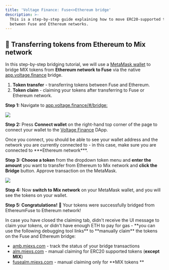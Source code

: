 ```yaml
---
title: 'Voltage Finance: Fuse<>Ethereum bridge'
description: >-
  This is a step-by-step guide explaining how to move ERC20-supported tokens
  between Fuse and Ethereum networks.
---
```



## 🌉 Transferring tokens from Ethereum to Mix network

In this step-by-step bridging tutorial, we will use a [MetaMask wallet](https://metamask.io/download/) to bridge MIX tokens from **Ethereum network to Fuse** via the native [app.voltage.finance](https://app.voltage.finance/#/bridge) bridge.

<Admonition type="info" title="Bridging funds between Fuse and Ethereum networks is a 2-step process:">

  1. **Token transfer** - transferring tokens between Fuse and Ethereum.
  2. **Token claim** - claiming your tokens after transferring to Fuse or Ethereum network.

</Admonition>

**Step 1:** Navigate to [app.voltage.finance/#/bridge:](https://app.voltage.finance/#/bridge)

![](/img/Pasted_Image_21_05_2023__13_56.jpg)

**Step 2:** Press **Connect wallet** on the right-hand top corner of the page to connect your wallet to the [Voltage Finance](https://app.voltage.finance/) DApp.

<Admonition type="info" title="Note">
  Once you connect, you should be able to see your wallet address and the network you are currently connected to - in this case, make sure you are connected to ***Ethereum network***.
</Admonition>

**Step 3: Choose a token** from the dropdown token menu and **enter the amount** you want to transfer from Ethereum to Mix network and **click the Bridge** button. Approve transaction on the MetaMask.

![](/img/Pasted_Image_21_05_2023__14_03.jpg)

**Step 4:** Now **switch to Mix network** on your MetaMask wallet, and you will see the tokens on your wallet.

**Step 5: Congratulations!** 🎉 Your tokens were successfully bridged from EthereumFuse to Ethereum network!

<Admonition type="info" title="🛠 AMB bridge tools for manual token claiming: ">
  In case you have closed the claiming tab, didn't receive the UI message to claim your tokens, or didn't have enough ETH to pay for gas - **you can use the following debugging tool links** to **manually claim** the tokens on the Fuse and Ethereum bridge:

  * [amb.miexs.com](https://amb.miexs.com) - track the status of your bridge transactions
  * [alm.miexs.com](https://alm.miexs.com) - manual claiming for ERC20 supported tokens (**except MIX**)
  * [fusealm.miexs.com](https://fusealm.miexs.com/) - manual claiming only for \*\*MIX tokens \*\*
  
</Admonition>
